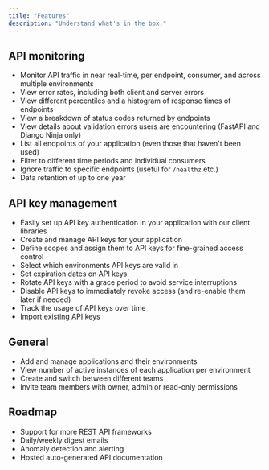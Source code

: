 ```yaml
---
title: "Features"
description: "Understand what's in the box."
---
```


## API monitoring

- Monitor API traffic in near real-time, per endpoint, consumer, and across multiple environments
- View error rates, including both client and server errors
- View different percentiles and a histogram of response times of endpoints
- View a breakdown of status codes returned by endpoints
- View details about validation errors users are encountering (FastAPI and Django Ninja only)
- List all endpoints of your application (even those that haven't been used)
- Filter to different time periods and individual consumers
- Ignore traffic to specific endpoints (useful for `/healthz` etc.)
- Data retention of up to one year

## API key management

- Easily set up API key authentication in your application with our client libraries
- Create and manage API keys for your application
- Define scopes and assign them to API keys for fine-grained access control
- Select which environments API keys are valid in
- Set expiration dates on API keys
- Rotate API keys with a grace period to avoid service interruptions
- Disable API keys to immediately revoke access (and re-enable them later if needed)
- Track the usage of API keys over time
- Import existing API keys

## General

- Add and manage applications and their environments
- View number of active instances of each application per environment
- Create and switch between different teams
- Invite team members with owner, admin or read-only permissions

## Roadmap

- Support for more REST API frameworks
- Daily/weekly digest emails
- Anomaly detection and alerting
- Hosted auto-generated API documentation
